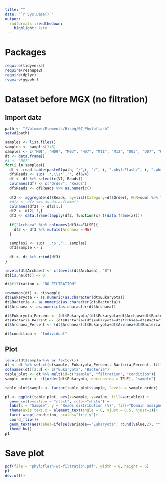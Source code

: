 ```yaml
---
title: ""
date: "`r Sys.Date()`"
output:
  rmdformats::readthedown:
    highlight: kate
---
```


# Packages
```r
require(tidyverse)
require(reshape2)
require(dplyr)
require(ggpubr)
```

# Dataset before MGX (no filtration)

## Import data
```r
path <- "/Volumes/Elements/Hiseq/07_Phyloflash"
setwd(path)

samples <- list.files() 
samples <- samples[1:6]
samples <- c("M01", "M09", "M03", "M07", "M11", "M12", "O03", "O07", "O11", "O12")
dt <- data.frame()
#i <- "M07"
for(i in samples){
  df <- read.table(paste0(path, "/",i, "/", i, ".phyloFlash/", i, ".phyloFlash.NTUabundance.csv"), sep=";", comment.char = '@')
  df$Reads <- sub('.*,\\s*','', df$V4)
  df <- df %>% select(c(V1, Reads))
  colnames(df) <- c("Order", "Reads")
  df$Reads <- df$Reads %>% as.numeric()
  
  df2 <- aggregate(df$Reads, by=list(Category=df$Order), FUN=sum) %>% t()
  #df2 <- df2 %>% as.data.frame()
  colnames(df2) <- df2[1,]
  df2 <- df2[-1,]
  df3 <- data.frame(lapply(df2, function(x) t(data.frame(x))))
  
  if("Archaea" %in% colnames(df3)==FALSE){
    df3 <- df3 %>% mutate(Archaea = NA)
  }
  
  samples2 <- sub('_.*$','', samples)
  df3$sample <- i
  
  dt <- dt %>% rbind(df3)
}

levels(dt$Archaea) <- c(levels(dt$Archaea), "0")
dt[is.na(dt)] <- 0

dt$filtration <- "NO FILTRATION"

rownames(dt) <- dt$sample
dt$Eukaryota <- as.numeric(as.character(dt$Eukaryota))
dt$Bacteria <- as.numeric(as.character(dt$Bacteria))
dt$Archaea <- as.numeric(as.character(dt$Archaea))

dt$Eukaryota_Percent <- (dt$Eukaryota/(dt$Eukaryota+dt$Archaea+dt$Bacteria))*100
dt$Bacteria_Percent <- (dt$Bacteria/(dt$Eukaryota+dt$Archaea+dt$Bacteria))*100
dt$Archaea_Percent <- (dt$Archaea/(dt$Eukaryota+dt$Archaea+dt$Bacteria))*100

dt$condition <- "Individual"
```

## Plot

```r
levels(dt$sample %>% as.factor())
dt <- dt %>% select(c(sample, Eukaryota_Percent, Bacteria_Percent, filtration, condition))
colnames(dt)[2:3] <- c("Eukaryota", "Bacteria")
table_plot <- dt %>% melt(id=c("sample", "filtration", "condition"))
sample_order <- dt[order(dt$Eukaryota, decreasing = TRUE), "sample"]

table_plot$sample <- factor(table_plot$sample, levels = sample_order)
```

```r
p1 <- ggplot(table_plot, aes(x=sample, y=value, fill=variable)) +  
  geom_col(position = "stack", color="white") +
  labs(x = "Sample", y = "Reads distribution (%)", fill="Domain assigned")+
  theme(axis.text.x = element_text(angle = 0, vjust = 0.5, hjust=1))+
  facet_wrap(~condition, scales="free_y")+
  coord_flip()+
  geom_text(aes(label=ifelse(variable=="Eukaryota", round(value,2), "")), position = position_stack(vjust = 0.5), color="black", size=3.5)+
  theme_bw()
p1
```

# Save plot

```r
pdf(file = "phyloflash-wt-filtration.pdf", width = 8, height = 6)
p1
dev.off()
```
